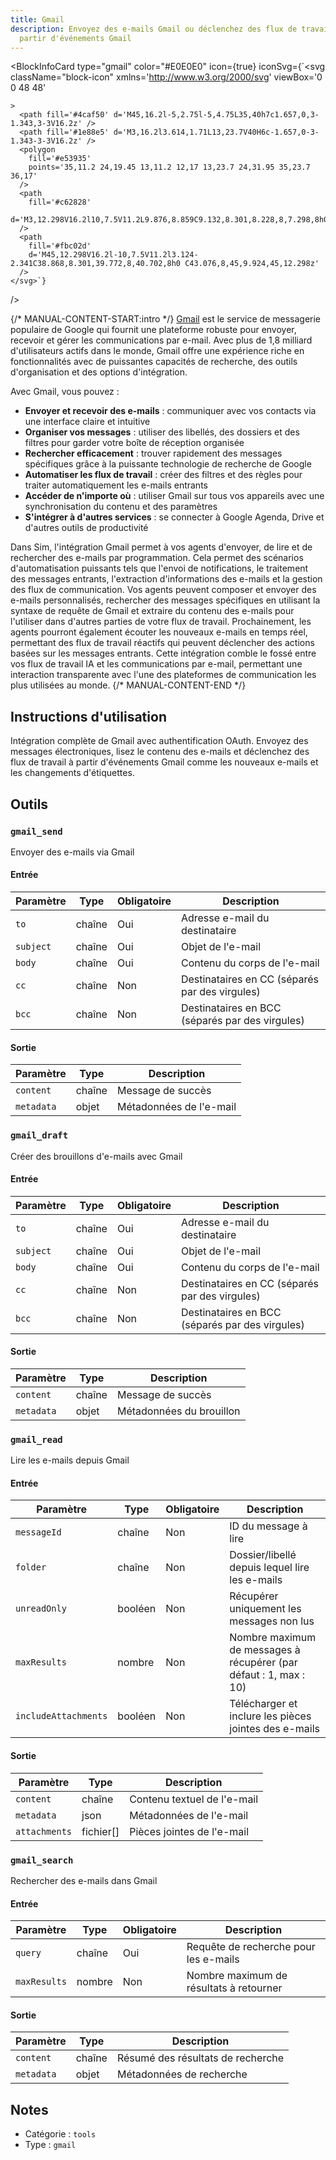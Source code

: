 ```yaml
---
title: Gmail
description: Envoyez des e-mails Gmail ou déclenchez des flux de travail à
  partir d'événements Gmail
---
```



<BlockInfoCard 
  type="gmail"
  color="#E0E0E0"
  icon={true}
  iconSvg={`<svg className="block-icon"
      xmlns='http://www.w3.org/2000/svg'
      viewBox='0 0 48 48'
      
      
      
    >
      <path fill='#4caf50' d='M45,16.2l-5,2.75l-5,4.75L35,40h7c1.657,0,3-1.343,3-3V16.2z' />
      <path fill='#1e88e5' d='M3,16.2l3.614,1.71L13,23.7V40H6c-1.657,0-3-1.343-3-3V16.2z' />
      <polygon
        fill='#e53935'
        points='35,11.2 24,19.45 13,11.2 12,17 13,23.7 24,31.95 35,23.7 36,17'
      />
      <path
        fill='#c62828'
        d='M3,12.298V16.2l10,7.5V11.2L9.876,8.859C9.132,8.301,8.228,8,7.298,8h0C4.924,8,3,9.924,3,12.298z'
      />
      <path
        fill='#fbc02d'
        d='M45,12.298V16.2l-10,7.5V11.2l3.124-2.341C38.868,8.301,39.772,8,40.702,8h0 C43.076,8,45,9.924,45,12.298z'
      />
    </svg>`}
/>

{/* MANUAL-CONTENT-START:intro */}
[Gmail](https://gmail.com) est le service de messagerie populaire de Google qui fournit une plateforme robuste pour envoyer, recevoir et gérer les communications par e-mail. Avec plus de 1,8 milliard d'utilisateurs actifs dans le monde, Gmail offre une expérience riche en fonctionnalités avec de puissantes capacités de recherche, des outils d'organisation et des options d'intégration.

Avec Gmail, vous pouvez :

- **Envoyer et recevoir des e-mails** : communiquer avec vos contacts via une interface claire et intuitive
- **Organiser vos messages** : utiliser des libellés, des dossiers et des filtres pour garder votre boîte de réception organisée
- **Rechercher efficacement** : trouver rapidement des messages spécifiques grâce à la puissante technologie de recherche de Google
- **Automatiser les flux de travail** : créer des filtres et des règles pour traiter automatiquement les e-mails entrants
- **Accéder de n'importe où** : utiliser Gmail sur tous vos appareils avec une synchronisation du contenu et des paramètres
- **S'intégrer à d'autres services** : se connecter à Google Agenda, Drive et d'autres outils de productivité

Dans Sim, l'intégration Gmail permet à vos agents d'envoyer, de lire et de rechercher des e-mails par programmation. Cela permet des scénarios d'automatisation puissants tels que l'envoi de notifications, le traitement des messages entrants, l'extraction d'informations des e-mails et la gestion des flux de communication. Vos agents peuvent composer et envoyer des e-mails personnalisés, rechercher des messages spécifiques en utilisant la syntaxe de requête de Gmail et extraire du contenu des e-mails pour l'utiliser dans d'autres parties de votre flux de travail. Prochainement, les agents pourront également écouter les nouveaux e-mails en temps réel, permettant des flux de travail réactifs qui peuvent déclencher des actions basées sur les messages entrants. Cette intégration comble le fossé entre vos flux de travail IA et les communications par e-mail, permettant une interaction transparente avec l'une des plateformes de communication les plus utilisées au monde.
{/* MANUAL-CONTENT-END */}

## Instructions d'utilisation

Intégration complète de Gmail avec authentification OAuth. Envoyez des messages électroniques, lisez le contenu des e-mails et déclenchez des flux de travail à partir d'événements Gmail comme les nouveaux e-mails et les changements d'étiquettes.

## Outils

### `gmail_send`

Envoyer des e-mails via Gmail

#### Entrée

| Paramètre | Type | Obligatoire | Description |
| --------- | ---- | -------- | ----------- |
| `to` | chaîne | Oui | Adresse e-mail du destinataire |
| `subject` | chaîne | Oui | Objet de l'e-mail |
| `body` | chaîne | Oui | Contenu du corps de l'e-mail |
| `cc` | chaîne | Non | Destinataires en CC \(séparés par des virgules\) |
| `bcc` | chaîne | Non | Destinataires en BCC \(séparés par des virgules\) |

#### Sortie

| Paramètre | Type | Description |
| --------- | ---- | ----------- |
| `content` | chaîne | Message de succès |
| `metadata` | objet | Métadonnées de l'e-mail |

### `gmail_draft`

Créer des brouillons d'e-mails avec Gmail

#### Entrée

| Paramètre | Type | Obligatoire | Description |
| --------- | ---- | -------- | ----------- |
| `to` | chaîne | Oui | Adresse e-mail du destinataire |
| `subject` | chaîne | Oui | Objet de l'e-mail |
| `body` | chaîne | Oui | Contenu du corps de l'e-mail |
| `cc` | chaîne | Non | Destinataires en CC \(séparés par des virgules\) |
| `bcc` | chaîne | Non | Destinataires en BCC \(séparés par des virgules\) |

#### Sortie

| Paramètre | Type | Description |
| --------- | ---- | ----------- |
| `content` | chaîne | Message de succès |
| `metadata` | objet | Métadonnées du brouillon |

### `gmail_read`

Lire les e-mails depuis Gmail

#### Entrée

| Paramètre | Type | Obligatoire | Description |
| --------- | ---- | -------- | ----------- |
| `messageId` | chaîne | Non | ID du message à lire |
| `folder` | chaîne | Non | Dossier/libellé depuis lequel lire les e-mails |
| `unreadOnly` | booléen | Non | Récupérer uniquement les messages non lus |
| `maxResults` | nombre | Non | Nombre maximum de messages à récupérer \(par défaut : 1, max : 10\) |
| `includeAttachments` | booléen | Non | Télécharger et inclure les pièces jointes des e-mails |

#### Sortie

| Paramètre | Type | Description |
| --------- | ---- | ----------- |
| `content` | chaîne | Contenu textuel de l'e-mail |
| `metadata` | json | Métadonnées de l'e-mail |
| `attachments` | fichier[] | Pièces jointes de l'e-mail |

### `gmail_search`

Rechercher des e-mails dans Gmail

#### Entrée

| Paramètre | Type | Obligatoire | Description |
| --------- | ---- | -------- | ----------- |
| `query` | chaîne | Oui | Requête de recherche pour les e-mails |
| `maxResults` | nombre | Non | Nombre maximum de résultats à retourner |

#### Sortie

| Paramètre | Type | Description |
| --------- | ---- | ----------- |
| `content` | chaîne | Résumé des résultats de recherche |
| `metadata` | objet | Métadonnées de recherche |

## Notes

- Catégorie : `tools`
- Type : `gmail`
